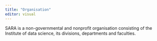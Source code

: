 ```yaml
---
title: "Organisation"
editor: visual
---
```


SARA is a non-governmental and nonprofit organisation consisting of the Institute of data science, its divisions, departments and faculties.
